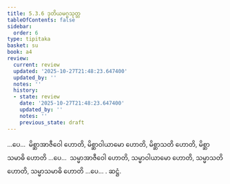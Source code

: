 ```yaml
---
title: 5.3.6 ဒုတိယမဂ္ဂသုတ္တ
tableOfContents: false
sidebar:
  order: 6
type: tipitaka
basket: su
book: a4
review:
  current: review
  updated: '2025-10-27T21:48:23.647400'
  updated_by: ''
  notes: ''
  history:
  - state: review
    date: '2025-10-27T21:48:23.647400'
    updated_by: ''
    notes: ''
    previous_state: draft
---
```



<ReviewStatus review={frontmatter.review} showDetails={true} />

<HypothesisAnnotation frontmatter={frontmatter} />

<DynamicBreadcrumb />

<Division number="226" book="a4" e="ch" v="15" p="552">

<Paragraph number="1411" book="a4">
…ပေ…  မိစ္ဆာအာဇီဝေါ ဟောတိ, မိစ္ဆာဝါယာမော ဟောတိ, မိစ္ဆာသတိ ဟောတိ, မိစ္ဆာသမာဓိ ဟောတိ …ပေ…  သမ္မာအာဇီဝေါ ဟောတိ, သမ္မာဝါယာမော ဟောတိ, သမ္မာသတိ ဟောတိ, သမ္မာသမာဓိ ဟောတိ …ပေ… .

</Paragraph>
</Division>

<Paragraph number="1412" type="center" book="a4">
ဆဋ္ဌံ.
</Paragraph>